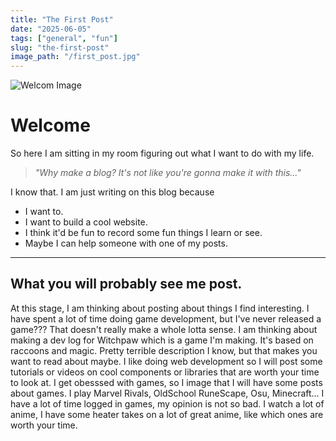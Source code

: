 ```yaml
---
title: "The First Post"
date: "2025-06-05"
tags: ["general", "fun"]
slug: "the-first-post"
image_path: "/first_post.jpg"
---
```

![Welcom Image](/brook.png)

# Welcome

So here I am sitting in my room figuring out what I want to do with my life.

>_"Why make a blog? It's not like you're gonna make it with this..."_

I know that. I am just writing on this blog because 
 - I want to.
 - I want to build a cool website.
 - I think it'd be fun to record some fun things I learn or see.
 - Maybe I can help someone with one of my posts.

 ---

 ## What you will probably see me post.

 At this stage, I am thinking about posting about things I find interesting. I have spent a lot of time doing game development, but I've never released a game??? 
 That doesn't really make a whole lotta sense. I am thinking about making a dev log for Witchpaw which is a game I'm making. It's based on raccoons and magic. Pretty 
 terrible description I know, but that makes you want to read about maybe. I like doing web development so I will post some tutorials or videos on cool components or libraries
 that are worth your time to look at. I get obesssed with games, so I image that I will have some posts about games. I play Marvel Rivals, OldSchool RuneScape, Osu, Minecraft...
 I have a lot of time logged in games, my opinion is not so bad. I watch a lot of anime, I have some heater takes on a lot of great anime, like which ones are worth your time.
